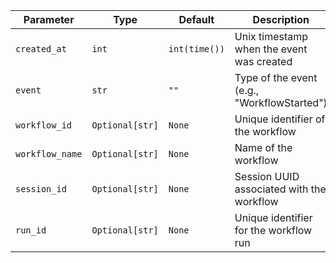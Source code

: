 | Parameter | Type | Default | Description |
|-----------|------|---------|-------------|
| `created_at` | `int` | `int(time())` | Unix timestamp when the event was created |
| `event` | `str` | `""` | Type of the event (e.g., "WorkflowStarted") |
| `workflow_id` | `Optional[str]` | `None` | Unique identifier of the workflow |
| `workflow_name` | `Optional[str]` | `None` | Name of the workflow |
| `session_id` | `Optional[str]` | `None` | Session UUID associated with the workflow |
| `run_id` | `Optional[str]` | `None` | Unique identifier for the workflow run |